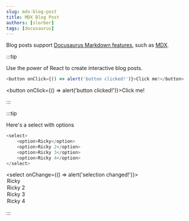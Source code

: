 ```yaml
---
slug: mdx-blog-post
title: MDX Blog Post
authors: [slorber]
tags: [docusaurus]
---
```


Blog posts support [Docusaurus Markdown features](https://docusaurus.io/docs/markdown-features), such as [MDX](https://mdxjs.com/).

:::tip

Use the power of React to create interactive blog posts.

```js
<button onClick={() => alert('button clicked!')}>Click me!</button>
```

<button onClick={() => alert('button clicked!')}>Click me!</button>

:::

:::tip

Here's a select with options

```js
<select>
    <option>Ricky</option>
    <option>Ricky 2</option>
    <option>Ricky 3</option>
    <option>Ricky 4</option>
</select>
```

<select onChange={() => alert('selection changed!')}>
    <option>Ricky</option>
    <option>Ricky 2</option>
    <option>Ricky 3</option>
    <option>Ricky 4</option>
</select>

:::